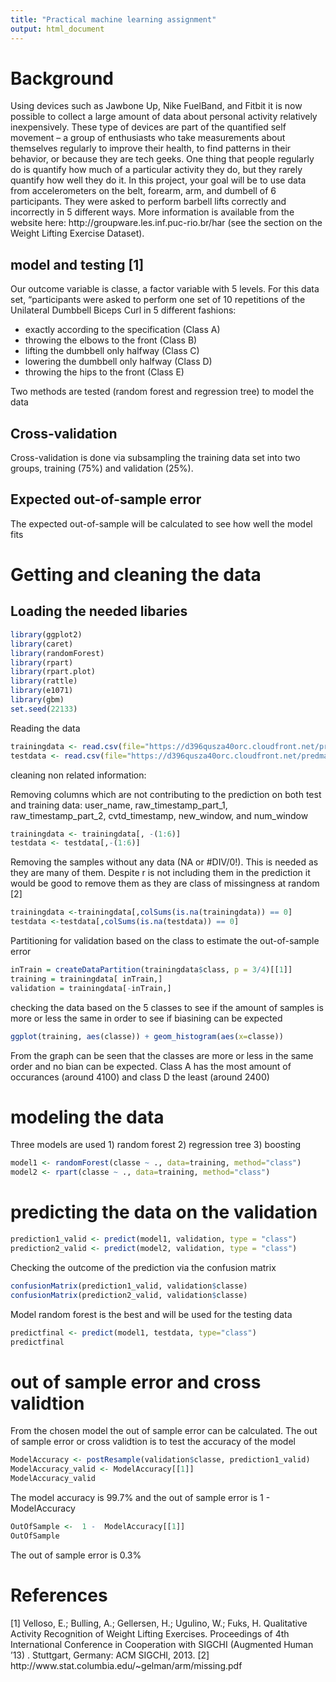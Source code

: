 ```yaml
---
title: "Practical machine learning assignment"
output: html_document
---
```


# Background

Using devices such as Jawbone Up, Nike FuelBand, and Fitbit it is now possible to collect a large amount of data about personal activity relatively inexpensively. These type of devices are part of the quantified self movement – a group of enthusiasts who take measurements about themselves regularly to improve their health, to find patterns in their behavior, or because they are tech geeks. One thing that people regularly do is quantify how much of a particular activity they do, but they rarely quantify how well they do it. In this project, your goal will be to use data from accelerometers on the belt, forearm, arm, and dumbell of 6 participants. They were asked to perform barbell lifts correctly and incorrectly in 5 different ways. More information is available from the website here: http://groupware.les.inf.puc-rio.br/har (see the section on the Weight Lifting Exercise Dataset). 

## model and testing [1]
Our outcome variable is classe, a factor variable with 5 levels. For this data set, “participants were asked to perform one set of 10 repetitions of the Unilateral Dumbbell Biceps Curl in 5 different fashions:

- exactly according to the specification (Class A)
- throwing the elbows to the front (Class B)
- lifting the dumbbell only halfway (Class C)
- lowering the dumbbell only halfway (Class D)
- throwing the hips to the front (Class E)

Two methods are tested (random forest and regression tree) to model the data

## Cross-validation

Cross-validation is done via subsampling the training data set into two groups, training (75%) and validation (25%).

## Expected out-of-sample error
The expected out-of-sample will be calculated to see how well the model fits


# Getting and cleaning the data

## Loading the needed libaries

```r
library(ggplot2)
library(caret)
library(randomForest)
library(rpart)
library(rpart.plot)
library(rattle)
library(e1071)
library(gbm)
set.seed(22133)
```

Reading the data
```r
trainingdata <- read.csv(file="https://d396qusza40orc.cloudfront.net/predmachlearn/pml-training.csv", header=TRUE, sep=",", na.string = c("NA", "#DIV/0!"))
testdata <- read.csv(file="https://d396qusza40orc.cloudfront.net/predmachlearn/pml-testing.csv", header=TRUE, sep=",", na.string = c("NA", "#DIV/0!"))
```

cleaning non related information:

Removing columns which are not contributing to the prediction on both test and training data: 
user_name, raw_timestamp_part_1, raw_timestamp_part_2, cvtd_timestamp, new_window, and  num_window

```r
trainingdata <- trainingdata[, -(1:6)]
testdata <- testdata[,-(1:6)]
```

Removing the samples without any data (NA or #DIV/0!). This is needed as they are many of them. Despite r is not including them in the prediction it would be good to remove them as they are class of missingness at random [2]
```r
trainingdata <-trainingdata[,colSums(is.na(trainingdata)) == 0]
testdata <-testdata[,colSums(is.na(testdata)) == 0]
```

Partitioning for validation based on the class to estimate the out-of-sample error
```r
inTrain = createDataPartition(trainingdata$class, p = 3/4)[[1]]
training = trainingdata[ inTrain,]
validation = trainingdata[-inTrain,]
```

checking the data based on the 5 classes to see if the amount of samples is more or less the same in order to see if biasining can be expected

```r
ggplot(training, aes(classe)) + geom_histogram(aes(x=classe))
```

From the graph can be seen that the classes are more or less in the same order and no bian can be expected. Class A has the most amount of occurances (around 4100) and class D the least (around 2400)

# modeling the data

Three models are used
1) random forest
2) regression tree
3) boosting

```r
model1 <- randomForest(classe ~ ., data=training, method="class")
model2 <- rpart(classe ~ ., data=training, method="class")
```


# predicting the data on the validation
```r
prediction1_valid <- predict(model1, validation, type = "class")
prediction2_valid <- predict(model2, validation, type = "class")
```

Checking the outcome of the prediction via the confusion matrix 
```r
confusionMatrix(prediction1_valid, validation$classe)
confusionMatrix(prediction2_valid, validation$classe)
```

Model random forest is the best and will be used for the testing data
```r
predictfinal <- predict(model1, testdata, type="class")
predictfinal
```

# out of sample error and cross validtion
From the chosen model the out of sample error can be calculated. The out of sample error or cross validtion is to test the accuracy of the model
```r
ModelAccuracy <- postResample(validation$classe, prediction1_valid)
ModelAccuracy_valid <- ModelAccuracy[[1]]
ModelAccuracy_valid
```
The model accuracy is 99.7% and the out of sample error is 1 - ModelAccuracy
```r
OutOfSample <-  1 -  ModelAccuracy[[1]]
OutOfSample
```
The out of sample error is 0.3%

# References
[1] Velloso, E.; Bulling, A.; Gellersen, H.; Ugulino, W.; Fuks, H. Qualitative Activity Recognition of Weight Lifting Exercises. Proceedings of 4th International Conference in Cooperation with SIGCHI (Augmented Human ’13) . Stuttgart, Germany: ACM SIGCHI, 2013.
[2] http://www.stat.columbia.edu/~gelman/arm/missing.pdf
